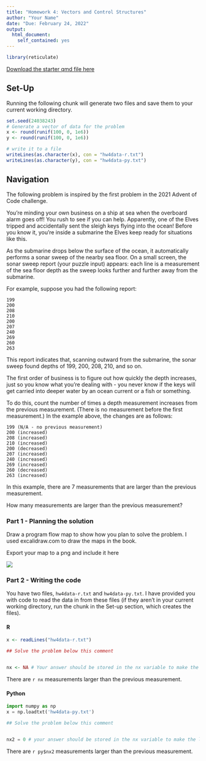 ```yaml
---
title: "Homework 4: Vectors and Control Structures"
author: "Your Name"
date: "Due: February 24, 2022"
output: 
  html_document:
    self_contained: yes
---
```


```r
library(reticulate)
```

[Download the starter qmd file here](https://raw.githubusercontent.com/srvanderplas/unl-stat151/main/homework/04-vectors.qmd)

## Set-Up

Running the following chunk will generate two files and save them to your current working directory.

```r
set.seed(24038243)
# Generate a vector of data for the problem
x <- round(runif(100, 0, 1e6))
y <- round(runif(100, 0, 1e6))

# write it to a file
writeLines(as.character(x), con = "hw4data-r.txt")
writeLines(as.character(y), con = "hw4data-py.txt")
```

## Navigation

The following problem is inspired by the first problem in the 2021 Advent of Code challenge.

You're minding your own business on a ship at sea when the overboard alarm goes off! You rush to see if you can help. Apparently, one of the Elves tripped and accidentally sent the sleigh keys flying into the ocean! Before you know it, you're inside a submarine the Elves keep ready for situations like this.


As the submarine drops below the surface of the ocean, it automatically performs a sonar sweep of the nearby sea floor. On a small screen, the sonar sweep report (your puzzle input) appears: each line is a measurement of the sea floor depth as the sweep looks further and further away from the submarine.

For example, suppose you had the following report:

```
199
200
208
210
200
207
240
269
260
263
```

This report indicates that, scanning outward from the submarine, the sonar sweep found depths of 199, 200, 208, 210, and so on.

The first order of business is to figure out how quickly the depth increases, just so you know what you're dealing with - you never know if the keys will get carried into deeper water by an ocean current or a fish or something.

To do this, count the number of times a depth measurement increases from the previous measurement. (There is no measurement before the first measurement.) In the example above, the changes are as follows:

```
199 (N/A - no previous measurement)
200 (increased)
208 (increased)
210 (increased)
200 (decreased)
207 (increased)
240 (increased)
269 (increased)
260 (decreased)
263 (increased)
```

In this example, there are 7 measurements that are larger than the previous measurement.

How many measurements are larger than the previous measurement? 

### Part 1 - Planning the solution

Draw a program flow map to show how you plan to solve the problem. I used excalidraw.com to draw the maps in the book.

Export your map to a png and include it here

![](program-flow-map.png)


### Part 2 - Writing the code


You have two files, `hw4data-r.txt` and `hw4data-py.txt`. I have provided you with code to read the data in from these files (if they aren't in your current working directory, run the chunk in the Set-up section, which creates the files).

#### R 

```r
x <- readLines("hw4data-r.txt")

## Solve the problem below this comment


nx <- NA # Your answer should be stored in the nx variable to make the line below this chunk work
```

There are `r nx` measurements larger than the previous measurement.

#### Python

```python
import numpy as np
x = np.loadtxt('hw4data-py.txt')

## Solve the problem below this comment


nx2 = 0 # your answer should be stored in the nx variable to make the line below this chunk work

```

There are `r py$nx2` measurements larger than the previous measurement.
